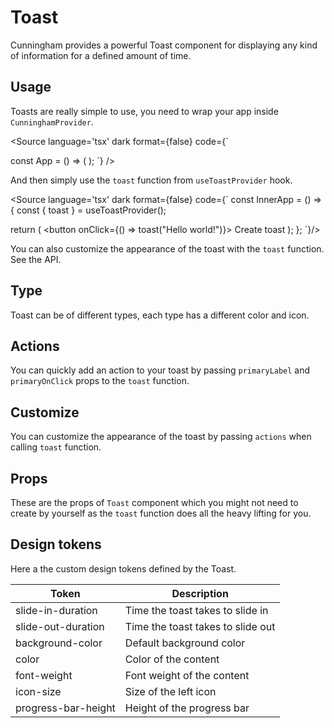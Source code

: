 
<Meta of={Stories}/>

# Toast

Cunningham provides a powerful Toast component for displaying any kind of information for a defined amount of time.

<Canvas of={Stories.Demo} sourceState="none"/>

## Usage

Toasts are really simple to use, you need to wrap your app inside `CunninghamProvider`.

<Source
  language='tsx'
  dark
  format={false}
  code={`

const App = () => (
  <CunninghamProvider>
    <InnerApp />
  </CunninghamProvider>
);
  `}
/>

And then simply use the `toast` function from `useToastProvider` hook.

<Source
  language='tsx'
  dark
  format={false}
  code={`
const InnerApp = () => {
  const { toast } = useToastProvider();

  return (
    <button onClick={() => toast("Hello world!")}>
      Create toast
    </button>
  );
};
`}/>

You can also customize the appearance of the toast with the `toast` function. See the API.

<ArgTypes of={toast} />

## Type

Toast can be of different types, each type has a different color and icon.

<Canvas of={Stories.Info} />
<Canvas of={Stories.Success} />
<Canvas of={Stories.Warning} />
<Canvas of={Stories.Error} />
<Canvas of={Stories.Neutral} />

## Actions

You can quickly add an action to your toast by passing `primaryLabel` and `primaryOnClick` props to the `toast` function.

<Canvas of={Stories.InfoWithButton} />

## Customize

You can customize the appearance of the toast by passing `actions` when calling `toast` function.

<Canvas of={Stories.InfoCustom} />

## Props

These are the props of `Toast` component which you might not need to create by yourself as the `toast` function does all
the heavy lifting for you.

<ArgTypes of={Toast} />

## Design tokens

Here a the custom design tokens defined by the Toast.

| Token        	| Description                 	|
|---------------	|-----------------------------	|
| slide-in-duration   | Time the toast takes to slide in 	|
| slide-out-duration 	| Time the toast takes to slide out	|
| background-color 	| Default background color 	|
| color 	| Color of the content	|
| font-weight 	| Font weight of the content 	|
| icon-size 	| Size of the left icon	|
| progress-bar-height 	| Height of the progress bar	|
